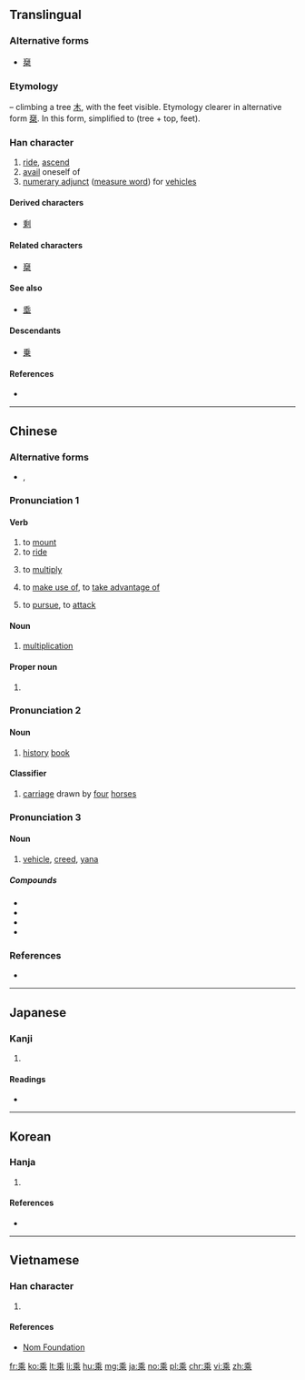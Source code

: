 {{also|乗|椉}}
==Translingual==
{{ja-forms|[[乗]]|乘|乘}}

===Alternative forms===
* [[椉]]

===Etymology===
{{Han etyl}}
{{liushu|p}} – climbing a tree [[木]], with the feet visible. Etymology clearer in alternative form [[椉]]. In this form, simplified to {{Han compound|禾|北}} (tree + top, feet).

===Han character===
{{Han char|rn=4|rad=丿|as=09|sn=10|four=20901|canj=HDLP|ids=⿻禾北}}

# [[ride]], [[ascend]]
# [[avail]] oneself of
# [[numerary adjunct]] ([[measure word]]) for [[vehicle]]s

====Derived characters====
* [[剩]]

====Related characters====
* [[椉]]

====See also====
* [[埀]]

====Descendants====
* [[乗]]

====References====
* {{Han ref|kx=0083.090|dkj=00154|dj=0166.400|hdz=10040.010|uh=4E58|ud=20056|bh=ADBC|bd=44476}}

----

==Chinese==
{{zh-forms}}

===Alternative forms===
* {{zh-l|乗}}, {{zh-l|椉}}

===Pronunciation 1===
{{zh-pron
|m=chéng
|c=sing4
|mn=sêng
|h=pfs=sṳ̀n
|mc=
|oc=1,1
|ma=
|cat=v,n,pn
}}

====Verb====
{{zh-verb}}

# to [[mount]]
# to [[ride]]
# {{context|mathematics|lang=zh}} to [[multiply]]
#: {{zh-usex|二 乘 八 等於 十六。|Two '''times''' eight equals sixteen.}}
# to [[make use of]], to [[take advantage of]]
#: {{zh-usex|乘機|to '''seize''' the opportunity}}
# to [[pursue]], to [[attack]]

====Noun====
{{zh-noun}}

# {{context|mathematics|lang=zh}} [[multiplication]]
#: {{zh-usex|加.減.乘.除|addition, subtraction, '''multiplication''', division}}

====Proper noun====
{{zh-proper noun}}

# {{surname|lang=zh}}

===Pronunciation 2===
{{zh-pron
|m=shèng
|c=sing6
|mn=sēng
|h=pfs=sṳn
|mc=
|oc=2,2
|ma=
|cat=n,cls
}}

====Noun====
{{zh-noun}}

# [[history]] [[book]]

====Classifier====
{{zh-cls}}

# [[carriage]] drawn by [[four]] [[horse]]s

===Pronunciation 3===
{{zh-pron
|m=乘
|c=sing6
|mc=
|oc=
|ma=
|cat=n
}}

====Noun====
{{zh-noun}}

# {{lb|zh|Buddhism}} [[vehicle]], [[creed]], [[yana]]

=====Compounds=====
* {{zh-l|大乘|tr=dàchéng, dàshèng}}
* {{zh-l|二乘|tr=èrchéng, èrshèng}}
* {{zh-l|上乘|tr=shàngchéng, shàngshèng}}
* {{zh-l|小乘|tr=xiǎochéng, xiǎoshèng}}

===References===
* {{R:twedu|A00037}}

----

==Japanese==

===Kanji===
{{ja-kanji|grade=|rs=丿09}}

# {{defn|lang=ja|sort=丿09}}

====Readings====
* {{ja-readings|goon=[[じょう]] (jō)|kanon=[[しょう]] (shō)|kun=[[のる]] (noru)}}

----

==Korean==

===Hanja===
{{ko-hanja|hangeul=승|rv=seung|mr=sŭng|eumhun=[[타다|탈]]|ehrv=tal|ehmr=t'al|ehy=}}

# {{defn|lang=ko|sort=丿09}}

====References====
* {{Hanja ref|nav=10257}}

----

==Vietnamese==

===Han character===
{{vi-hantu|[[thặng]], [[thắng]], [[thừa]]|rs=丿09}}

# {{defn|lang=vi|sort=丿09}}

====References====
* [http://nomfoundation.org/common/nom_details.php?codepoint=4e58 Nom Foundation]

[[fr:乘]]
[[ko:乘]]
[[lt:乘]]
[[li:乘]]
[[hu:乘]]
[[mg:乘]]
[[ja:乘]]
[[no:乘]]
[[pl:乘]]
[[chr:乘]]
[[vi:乘]]
[[zh:乘]]